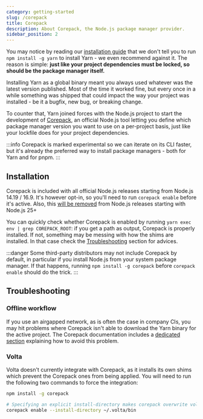 ```yaml
---
category: getting-started
slug: /corepack
title: Corepack
description: About Corepack, the Node.js package manager provider.
sidebar_position: 2
---
```


You may notice by reading our [installation guide](/getting-started/install) that we don't tell you to run `npm install -g yarn` to install Yarn - we even recommend against it. The reason is simple: **just like your project dependencies must be locked, so should be the package manager itself.**

Installing Yarn as a global binary meant you always used whatever was the latest version published. Most of the time it worked fine, but every once in a while something was shipped that could impact the way your project was installed - be it a bugfix, new bug, or breaking change.

To counter that, Yarn joined forces with the Node.js project to start the development of [Corepack](https://nodejs.org/api/corepack.html), an official Node.js tool letting you define which package manager version you want to use on a per-project basis, just like your lockfile does for your project dependencies.

:::info
Corepack is marked experimental so we can iterate on its CLI faster, but it's already the preferred way to install package managers - both for Yarn and for pnpm.
:::

## Installation

Corepack is included with all official Node.js releases starting from Node.js 14.19 / 16.9. It's however opt-in, so you'll need to run `corepack enable` before it's active. Also, this [will be removed](https://github.com/nodejs/TSC/pull/1697#issuecomment-2737093616) from Node.js releases starting with Node.js 25+

You can quickly check whether Corepack is enabled by running `yarn exec env | grep COREPACK_ROOT`: if you get a path as output, Corepack is properly installed. If not, something may be messing with how the shims are installed. In that case check the [Troubleshooting](/corepack#troubleshooting) section for advices.

:::danger
Some third-party distributors may not include Corepack by default, in particular if you install Node.js from your system package manager. If that happens, running `npm install -g corepack` before `corepack enable` should do the trick.
:::

## Troubleshooting

### Offline workflow

If you use an airgapped network, as is often the case in company CIs, you may hit problems where Corepack isn't able to download the Yarn binary for the active project. The Corepack documentation includes a [dedicated section](https://github.com/nodejs/corepack?tab=readme-ov-file#offline-workflow) explaining how to avoid this problem.

### Volta

Volta doesn't currently integrate with Corepack, as it installs its own shims which prevent the Corepack ones from being applied. You will need to run the following two commands to force the integration:

```bash
npm install -g corepack

# Specifying an explicit install-directory makes corepack overwrite volta's yarn shims, which is what we want
corepack enable --install-directory ~/.volta/bin
```
